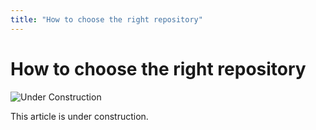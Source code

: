```yaml
---
title: "How to choose the right repository"
---
```


# How to choose the right repository

![Under Construction](/img/Constr_2bl.png)

This article is under construction.